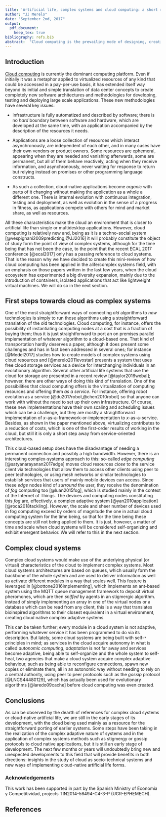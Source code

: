 ```yaml
---
title: 'Artificial life, complex systems and cloud computing: a short review'
author: "JJ Merelo"
date: "September 2nd, 2017"
output: 
  pdf_document: 
    keep_tex: true
bibliography: refs.bib
abstract:  "Cloud computing is the prevailing mode of designing, creating and deploying complex applications nowadays. Its underlying assumptions include distributed computing, but also new concepts that need to be incorporated in the different fields. In this short paper we will make a review of how the world of cloud computing has intersected the complex systems and artificial life field, and how it has been used as inspiration for new models or implementation of new and powerful algorithms"
---
```


## Introduction


[Cloud computing](https://en.wikipedia.org/wiki/Cloud_computing) is
currently the dominant computing platform. Even if initially it was a
metaphor applied to virtualized resources of any kind that could be
accessed in a pay-per-use basis, it has extended itself way beyond its
initial and simple translation of data center concepts to create
completely new software architectures and methodologies for
developing, testing and deploying large scale applications. 
These new methodologies have several key issues:

* Infrastructure is fully automatized and described by software; there is no *hard* boundary between software and hardware, which are developed at the same time, with an application accompanied by the description of the resources it needs. 

* Applications are a loose collection of resources which interact asynchronously, are independent of each other, and in many cases have their own vendors or product owners. Some resources are ephemeral, appearing when they are needed and vanishing afterwards, some are permanent, but all of them behave reactively, acting when they receive information, and asynchronously, never waiting for response to return but relying instead on promises or other programming language constructs.

* As such a collection, cloud-native applications become *organic*
  with parts of it changing without making the application as a whole
  a different one. There is internal evolution with continuous
  integration, testing and deployment, as well as evolution in the
  sense of a progress in fitness, as applications compete with others
  for mind and market share, as well as resources. 

All these characteristics make the cloud an environment that is closer
to artificial life than single or multidesktop applications. However,
cloud computing is relatively new and, being as it is a techno-social
system [@vespignani2009predicting,@JJ2016] it will probably constitute
the object of study form the point of view of complex systems,
although for the time being that has not been the case, to the point
that the recent ECAL 2017 conference [@ecal2017] only has a passing reference to
cloud systems. That is the reason why we have decided to create this mini-review of how cloud computing has been applied in the alife/complex systems field, with an emphasis on those papers written in the last few years, when the cloud ecosystem has experimented a big diversity expansion, mainly due to the introduction of containers, isolated applications that act like lightweight virtual machines. We will do so in the next section.

## First steps towards cloud as complex systems

One of the most straightforward ways of connecting *old* algorithms to *new* technologies is simply to run those algorithms using a straightforward translation of the old technologies. Cloud computing, for instance, offers the possibility of instantiating computing nodes at a cost that is a fraction of buying them; thus it is just straightforward to port an on premises parallel implementation of whatever algorithm to a cloud-based one. That kind of transportation hardly deserves a paper, although it does present some challenges and has in fact been addressed in several ones; for instance [@Medel2017] studies how to create models of complex systems using cloud resources and [@merelo2011evostar] presents a system that uses free cloud storage services as a device for interchanging individuals in an evolutionary algorithm. Several other artificial life systems that use the cloud for storage are presented in a recent review [@taylor2016webal]; however, there are other ways of doing this kind of translation. One of the possibilities that cloud computing offers is the virtualization of computing resources and offering them *as a service*. For instance, offering robot evolution as a service [@du2017robot,@chen2010robot] so that anyone can work with without the need to set up their own infrastructure. Of course, these new implementations have their own scaling and scheduling issues which can be a challenge, but they are mostly a straightforward implementation of *x*-as-a-framework-or-implementation to *x*-as-a-service. Besides, as shown in the paper mentioned above, virtualizing contributes to a reduction of costs, which is one of the first-order results of working in the cloud, but still it is only a short step away from service-oriented architectures. 



This cloud-based setup does have the disadvantage of needing a permanent connection and possibly a high bandwidth. However, there is an interesting complex-systems approach to this: so-called *edge computing* [@satyanarayanan2017edge] moves cloud resources *close* to the service client via technologies that allow them to access other clients using peer to peer technologies, or using mesh networks or similar technologies to establish services that users of mainly mobile devices can access. Since these *edge* nodes kind of *surround* the user, they receive the denomination of *fog* computing too [@luan2015fog], which is studied mainly in the context of the Internet of Things. The devices and computing nodes constituting this *fog* are, effectively, a complex adaptive system [@yan2010application][@roca2018tackling]. However, the scale and sheer number of devices used in fog computing exceed by orders of magnitude the one in actual cloud computing system for the time being, so that for the time being these concepts are still not being applied to them. It is just, however, a matter of time and scale when cloud systems will be considered self-organizing and exhibit emergent behavior. We will refer to this in the next section.

## Complex cloud systems 

Complex cloud systems would make use of the underlying physical (or virtual) characteristics of the cloud to implement complex systems. Most cloud systems architectures are based on queues, which usually form the backbone of the whole system and are used to deliver information as well as activate different modules in a way that scales well. This feature is leveraged in [@bottone2016implementing], which implements an ant-based system using the MQTT queue management framework to deposit virtual pheromones, which are then *sniffed* by agents in an stigmergic algorithm. Instead of simply implementing an array in one of the virtual nodes or a database which can be read from any client, this is a way that translates bioinspired algorithms to their closest equivalent in a virtual environment, creating cloud native complex adaptive systems.

This can be taken further; every module in a cloud system is not adaptive, performing whatever service it has been programmed to do via its description. But lately, some cloud systems are being built with self-`*` principles in mind; as services in the cloud acquire autonomy in what is called *autonomic computing*, *adaptation* is not far away and services become adaptive, being able to self-organize and the whole system to self-heal, two agencies that make a cloud system acquire complex adaptive behaviour, such as being able to reconfigure connections, spawn new copies or eliminate them, all in an autonomic way without needing to rely on a central authority, using peer to peer protocols such as the *gossip* protocol [@LNCS44480129], which has actually been used for evolutionary algorithms [@laredo09cache] before cloud computing was even created. 

## Conclusions

As can be observed by the dearth of references for complex cloud systems or cloud-native artificial life, we are still in the early stages of its development, with the cloud being used mainly as a resource for the straightforward porting of earlier systems. Some steps have been taking in the realization of the complex adaptive nature of systems and in the application of complex systems methods such as stigmergy or gossip protocols to cloud native applications, but it is still an early stage of development. The next few months or years will undoubtedly bring new and unexpected developments to this field that will provide benefits in both directions: insights in the study of cloud as socio-technical systems and new ways of implementing cloud-native artificial life forms.

### Acknowledgements

This work has been supported in part by the Spanish Ministry of Economía y Competitividad, projects TIN2014-56494-C4-3-P (UGR-EPHEMECH).


## References
